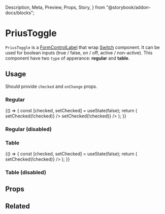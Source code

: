   Description,
  Meta,
  Preview,
  Props,
  Story,
} from "@storybook/addon-docs/blocks";


<Meta
  component={PriusToggle}
  id="Components|PriusToggle"
  title="Components|PriusToggle"
/>

# PriusToggle

`PriusToggle` is a [FormControlLabel](https://material-ui.com/api/form-control-label) that wrap [Switch](https://material-ui.com/components/switches/) component.
It can be used for boolean inputs (true / false, on / off, active / non-active).
This component have two `type` of apperance: **regular** and **table**.

## Usage

Should provide `checked` and `onChange` props.

### Regular

<Preview>
  <Story name="regular">
    {() => {
      const [checked, setChecked] = useState(false);
      return (
        <Grid container style={{ margin: 12 }}>
          <PriusToggle
            type="regular"
            checked={checked}
            onChange={() => setChecked(!checked)}
          />
          <PriusToggle
            type="regular"
            label="Some Label"
            checked={checked}
            onChange={() => setChecked(!checked)}
          />
        </Grid>
      );
    }}
  </Story>
</Preview>

### Regular (disabled)

<Preview>
  <Story name="regular-disabled">
    <Grid container style={{ margin: 12 }}>
      <PriusToggle disabled type="regular" checked={true} />
      <PriusToggle disabled type="regular" checked={false} />
    </Grid>
  </Story>
</Preview>

### Table

<Preview>
  <Story name="table">
    {() => {
      const [checked, setChecked] = useState(false);
      return (
        <Grid container style={{ margin: 12 }}>
          <PriusToggle
            type="table"
            checked={checked}
            onChange={() => setChecked(!checked)}
          />
        </Grid>
      );
    }}
  </Story>
</Preview>

### Table (disabled)

<Preview>
  <Story name="table-disabled">
    <Grid container style={{ margin: 12 }}>
      <PriusToggle disabled type="table" checked={false} />
      <PriusToggle disabled type="table" checked={true} />
    </Grid>
  </Story>
</Preview>

## Props

<Props of={PriusToggle} />

## Related
